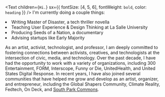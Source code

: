 <Text
  children={`Hi.`}
  sx={{ fontSize: [4, 5, 6], fontWeight: `bold`, color: `heading` }}
/>
I'm currently doing a couple things:
<li>Writing Master of Disaster, a tech thriller novella</li>
<li>Teaching User Experience & Design Thinking at La Salle University</li>
<li>Producing Seeds of a Nation, a documentary</li>
<li>Advising startups like Early Majority</li>

As an artist, activist, technologist, and professor, I am deeply committed to fostering connections between activists, creatives, and technologists at the intersection of civic, media, and technology. Over the past decade, I have had the opportunity to work with a variety of organizations, including 300 Entertainment, FORM, Interscope, Funny or Die, UnitedHealth, and United States Digital Response. In recent years, I have also joined several communities that have helped me grow and develop as an artist, organizer, and entrepreneur, including the Global Shapers Community, Climate Reality, Fedtech, On Deck, and [South Park Commons](https://www.southparkcommons.com).

